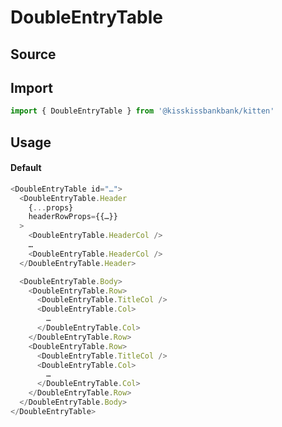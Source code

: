 

<Meta title="Organisms/Tables/DoubleEntryTable" component={DoubleEntryTable} />

# DoubleEntryTable

## Source

<FileUrl filepath={__filename} />

## Import

```js
import { DoubleEntryTable } from '@kisskissbankbank/kitten'
```

## Usage

<Canvas>
  <Story name="DoubleEntryTable" story={stories.Default} />
</Canvas>

#### Default

```js
<DoubleEntryTable id="…">
  <DoubleEntryTable.Header
    {...props}
    headerRowProps={{…}}
  >
    <DoubleEntryTable.HeaderCol />
    …
    <DoubleEntryTable.HeaderCol />
  </DoubleEntryTable.Header>

  <DoubleEntryTable.Body>
    <DoubleEntryTable.Row>
      <DoubleEntryTable.TitleCol />
      <DoubleEntryTable.Col>
        …
      </DoubleEntryTable.Col>
    </DoubleEntryTable.Row>
    <DoubleEntryTable.Row>
      <DoubleEntryTable.TitleCol />
      <DoubleEntryTable.Col>
        …
      </DoubleEntryTable.Col>
    </DoubleEntryTable.Row>
  </DoubleEntryTable.Body>
</DoubleEntryTable>
```
